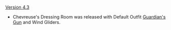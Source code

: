 {{Change History/Header}}
[[Version 4.3]]
* Chevreuse's Dressing Room was released with Default Outfit [[Guardian's Gun]] and Wind Gliders.